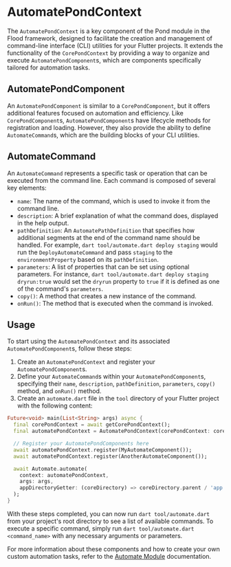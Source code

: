 # AutomatePondContext

The `AutomatePondContext` is a key component of the Pond module in the Flood framework, designed to facilitate the creation and management of command-line interface (CLI) utilities for your Flutter projects. It extends the functionality of the `CorePondContext` by providing a way to organize and execute `AutomatePondComponent`s, which are components specifically tailored for automation tasks.

## AutomatePondComponent

An `AutomatePondComponent` is similar to a `CorePondComponent`, but it offers additional features focused on automation and efficiency. Like `CorePondComponent`s, `AutomatePondComponent`s have lifecycle methods for registration and loading. However, they also provide the ability to define `AutomateCommand`s, which are the building blocks of your CLI utilities.

## AutomateCommand

An `AutomateCommand` represents a specific task or operation that can be executed from the command line. Each command is composed of several key elements:

-   `name`: The name of the command, which is used to invoke it from the command line.
-   `description`: A brief explanation of what the command does, displayed in the help output.
-   `pathDefinition`: An `AutomatePathDefinition` that specifies how additional segments at the end of the command name should be handled. For example, `dart tool/automate.dart deploy staging` would run the `DeployAutomateCommand` and pass `staging` to the `environmentProperty` based on its `pathDefinition`.
-   `parameters`: A list of properties that can be set using optional parameters. For instance, `dart tool/automate.dart deploy staging dryrun:true` would set the `dryrun` property to `true` if it is defined as one of the command's `parameters`.
-   `copy()`: A method that creates a new instance of the command.
-   `onRun()`: The method that is executed when the command is invoked.

## Usage

To start using the `AutomatePondContext` and its associated `AutomatePondComponent`s, follow these steps:

1. Create an `AutomatePondContext` and register your `AutomatePondComponent`s.
2. Define your `AutomateCommand`s within your `AutomatePondComponent`s, specifying their `name`, `description`, `pathDefinition`, `parameters`, `copy()` method, and `onRun()` method.
3. Create an `automate.dart` file in the `tool` directory of your Flutter project with the following content:

```dart filename="automate.dart"
Future<void> main(List<String> args) async {
  final corePondContext = await getCorePondContext();
  final automatePondContext = AutomatePondContext(corePondContext: corePondContext);

  // Register your AutomatePondComponents here
  await automatePondContext.register(MyAutomateComponent());
  await automatePondContext.register(AnotherAutomateComponent());

  await Automate.automate(
    context: automatePondContext,
    args: args,
    appDirectoryGetter: (coreDirectory) => coreDirectory.parent / 'app',
  );
}
```

With these steps completed, you can now run `dart tool/automate.dart` from your project's root directory to see a list of available commands. To execute a specific command, simply run `dart tool/automate.dart <command_name>` with any necessary arguments or parameters.

For more information about these components and how to create your own custom automation tasks, refer to the [Automate Module](/automate) documentation.
